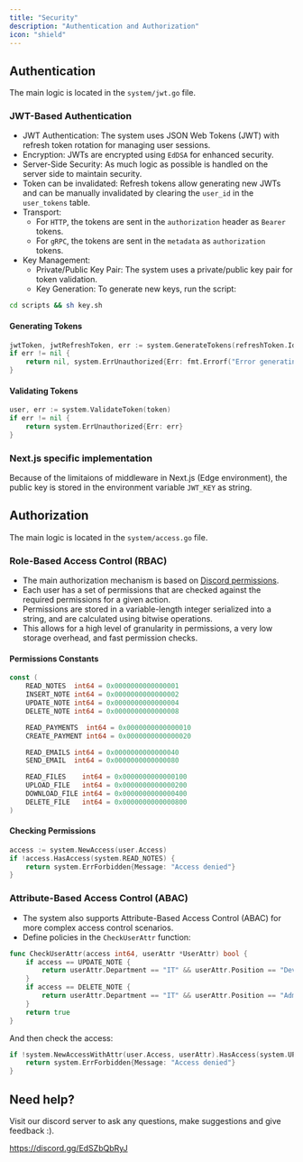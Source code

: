 ```yaml
---
title: "Security"
description: "Authentication and Authorization"
icon: "shield"
---
```


## Authentication

The main logic is located in the `system/jwt.go` file.

### JWT-Based Authentication

- JWT Authentication: The system uses JSON Web Tokens (JWT) with refresh token rotation for managing user sessions.
- Encryption: JWTs are encrypted using `EdDSA` for enhanced security.
- Server-Side Security: As much logic as possible is handled on the server side to maintain security.
- Token can be invalidated: Refresh tokens allow generating new JWTs and can be manually invalidated by clearing the `user_id` in the `user_tokens` table.
- Transport:
  - For `HTTP`, the tokens are sent in the `authorization` header as `Bearer` tokens.
  - For `gRPC`, the tokens are sent in the `metadata` as `authorization` tokens.
- Key Management:
  - Private/Public Key Pair: The system uses a private/public key pair for token validation.
  - Key Generation: To generate new keys, run the script:

```bash
cd scripts && sh key.sh
```

#### Generating Tokens

```go
jwtToken, jwtRefreshToken, err := system.GenerateTokens(refreshToken.Id, user.Id, user.Access, system.GetAccessRoutes(user.Access), user.Avatar, user.Email, subscriptionActive)
if err != nil {
    return nil, system.ErrUnauthorized{Err: fmt.Errorf("Error generating JWT token: %w", err)}
}
```

#### Validating Tokens

```go
user, err := system.ValidateToken(token)
if err != nil {
    return system.ErrUnauthorized{Err: err}
}
```

### Next.js specific implementation

Because of the limitaions of middleware in Next.js (Edge environment), the public key is stored in the environment variable `JWT_KEY` as string.

## Authorization

The main logic is located in the `system/access.go` file.

### Role-Based Access Control (RBAC)

- The main authorization mechanism is based on [Discord permissions](https://discord.com/developers/docs/topics/permissions).
- Each user has a set of permissions that are checked against the required permissions for a given action.
- Permissions are stored in a variable-length integer serialized into a string, and are calculated using bitwise operations.
- This allows for a high level of granularity in permissions, a very low storage overhead, and fast permission checks.

#### Permissions Constants

```go
const (
	READ_NOTES  int64 = 0x0000000000000001
	INSERT_NOTE int64 = 0x0000000000000002
	UPDATE_NOTE int64 = 0x0000000000000004
	DELETE_NOTE int64 = 0x0000000000000008

	READ_PAYMENTS  int64 = 0x0000000000000010
	CREATE_PAYMENT int64 = 0x0000000000000020

	READ_EMAILS int64 = 0x0000000000000040
	SEND_EMAIL  int64 = 0x0000000000000080

	READ_FILES    int64 = 0x0000000000000100
	UPLOAD_FILE   int64 = 0x0000000000000200
	DOWNLOAD_FILE int64 = 0x0000000000000400
	DELETE_FILE   int64 = 0x0000000000000800
)
```

#### Checking Permissions

```go
access := system.NewAccess(user.Access)
if !access.HasAccess(system.READ_NOTES) {
    return system.ErrForbidden{Message: "Access denied"}
}
```

### Attribute-Based Access Control (ABAC)

- The system also supports Attribute-Based Access Control (ABAC) for more complex access control scenarios.
- Define policies in the `CheckUserAttr` function:

```go
func CheckUserAttr(access int64, userAttr *UserAttr) bool {
	if access == UPDATE_NOTE {
		return userAttr.Department == "IT" && userAttr.Position == "Developer"
	}
	if access == DELETE_NOTE {
		return userAttr.Department == "IT" && userAttr.Position == "Admin"
	}
	return true
}
```

And then check the access:

```go
if !system.NewAccessWithAttr(user.Access, userAttr).HasAccess(system.UPDATE_NOTE) {
    return system.ErrForbidden{Message: "Access denied"}
}
```

## Need help?

Visit our discord server to ask any questions, make suggestions and give feedback :).

https://discord.gg/EdSZbQbRyJ

